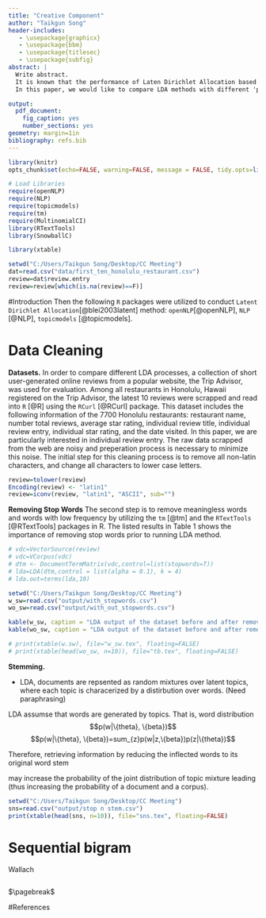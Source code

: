 ---
title: "Creative Component"
author: "Taikgun Song"
header-includes:
   - \usepackage{graphicx}
   - \usepackage{bbm}
   - \usepackage{titlesec}
   - \usepackage{subfig}
abstract: |
  Write abstract.
  It is known that the performance of Laten Dirichlet Allocation based topic models over short texts.
  In this paper, we would like to compare LDA methods with different 'parameter' under experimental setting.

output:
  pdf_document:
    fig_caption: yes
    number_sections: yes
geometry: margin=1in
bibliography: refs.bib
---
```{r hidecode, echo=FALSE}
library(knitr)
opts_chunk$set(echo=FALSE, warning=FALSE, message = FALSE, tidy.opts=list(width.cutoff=40))
```

```{r libraries, message=FALSE, warning=FALSE, error=FALSE}
# Load Libraries
require(openNLP)
require(NLP)
require(topicmodels)
require(tm)
require(MultinomialCI)
library(RTextTools)
library(SnowballC)

library(xtable)
```

```{r load data, message=FALSE, warning=FALSE, error=FALSE}
setwd("C:/Users/Taikgun Song/Desktop/CC Meeting")
dat=read.csv("data/first_ten_honolulu_restaurant.csv")
review=dat$review.entry
review=review[which(is.na(review)==F)]
```


#Introduction
Then the following `R` packages were utilized to conduct `Latent Dirichlet Allocation`[@blei2003latent] method: `openNLP`[@openNLP], `NLP` [@NLP], `topicmodels` [@topicmodels].




# Data Cleaning
**Datasets.**
In order to compare different LDA processes, a collection of short user-generated online reviews from a popular website, the Trip Advisor, was used for evaluation. Among all restaurants in Honolulu, Hawaii registered on the Trip Advisor, the latest 10 reviews were scrapped and read into `R` [@R] using the `RCurl` [@RCurl] package. This dataset includes the following information of the 7700 Honolulu restaurants: restaurant name, number total reviews, average star rating, individual review title, individual review entry, individual star rating, and the date visited. In this paper, we are particularly interested in individual review entry. The raw data scrapped from the web are noisy and preperation process is necessary to minimize this noise. The initial step for this cleaning process is to remove all non-latin characters, and change all characters to lower case letters.

```{r remove non-latin, message=FALSE, warning=FALSE, error=FALSE}
review=tolower(review)
Encoding(review) <- "latin1"
review=iconv(review, "latin1", "ASCII", sub="")
```

**Removing Stop Words**
The second step is to remove meaningless words and words with low frequency by utilizing the `tm` [@tm] and the `RTextTools` [@RTextTools] packages in R. The listed results in Table 1 shows the importance of removing stop words prior to running LDA method.

```{r remove stop words, message=FALSE, warning=FALSE, error=FALSE}
# vdc=VectorSource(review)
# vdc=VCorpus(vdc)
# dtm <- DocumentTermMatrix(vdc,control=list(stopwords=T))
# lda=LDA(dtm,control = list(alpha = 0.1), k = 4)
# lda.out=terms(lda,10)
```

```{r, eval=F}
setwd("C:/Users/Taikgun Song/Desktop/CC Meeting")
w_sw=read.csv("output/with_stopwords.csv")
wo_sw=read.csv("output/with_out_stopwords.csv")

kable(w_sw, caption = "LDA output of the dataset before and after removing the stop words")
kable(wo_sw, caption = "LDA output of the dataset before and after removing the stop words")
```

```{r, eval=F}
# print(xtable(w.sw), file="w_sw.tex", floating=FALSE)
# print(xtable(head(wo_sw, n=10)), file="tb.tex", floating=FALSE)
```
\begin{table}[ht]
\centering
\subfloat[Table LDA output before removing the stop words]{\label{tab:tab1a}\scalebox{1}{\input{./w_sw}}}\quad
\subfloat[Table LDA output after removing the stop words]{\label{tab:tab1b}\scalebox{1}{\input{./wo_sw}}}
\caption{Difference of LDA output between with and without stop words}
\label{tab:tab1}
\end{table}

**Stemming.**

* LDA, documents are repsented as random mixtures over latent topics, where each topic is characerized by a distirbution over words. (Need paraphrasing)

LDA assumse that words are generated by topics.
That is, word distribution $$p(w|\{theta}, \{beta})$$
$$p(w|\{theta}, \{beta})=sum_{z}p(w|z,\{beta})p(z|\{theta})$$



Therefore, retrieving information by reducing the inflected words to its original word stem 


may increase the probability of the joint distribution of topic mixture leading (thus increasing the probability of a document and a corpus).

```{r, eval=F}
setwd("C:/Users/Taikgun Song/Desktop/CC Meeting")
sns=read.csv("output/stop n stem.csv")
print(xtable(head(sns, n=10)), file="sns.tex", floating=FALSE)
```

\begin{table}[ht]
\centering
\subfloat[Table LDA output before stemming]{\label{tab:tab2a}\scalebox{1}{\input{./wo_sw}}}\quad
\subfloat[Table LDA output after stemming]{\label{tab:tab2b}\scalebox{1}{\input{./sns}}}
\caption{Difference of LDA output between with and without stop words}
\label{tab:tab2}
\end{table}



# Sequential bigram
Wallach





```{r some-code, ref.label=all_labels()[-1], echo=FALSE, eval=FALSE}
```

$\pagebreak$

#References
